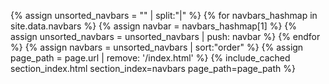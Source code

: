 {% assign unsorted_navbars = "" | split:"|" %}
{% for navbars_hashmap in site.data.navbars %}
  {% assign navbar = navbars_hashmap[1] %}
  {% assign unsorted_navbars = unsorted_navbars | push: navbar %}
{% endfor %}
{% assign navbars = unsorted_navbars | sort:"order" %}
{% assign page_path = page.url | remove: '/index.html' %}
{% include_cached section_index.html section_index=navbars page_path=page_path %}

